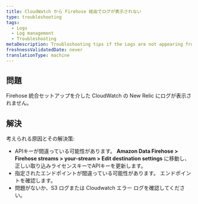 ```yaml
---
title: CloudWatch から Firehose 経由でログが表示されない
type: troubleshooting
tags:
  - Logs
  - Log management
  - Troubleshooting
metaDescription: Troubleshooting tips if the Logs are not appearing from CloudWatch via Firehose.
freshnessValidatedDate: never
translationType: machine
---
```


## 問題

Firehose 統合セットアップを介した CloudWatch の New Relic にログが表示されません。

## 解決

考えられる原因とその解決策:

* APIキーが間違っている可能性があります。 <DNT>**Amazon Data Firehose &gt; Firehose streams &gt; your-stream &gt; Edit destination settings**</DNT> に移動し、正しい取り込みライセンスキーでAPIキーを更新します。
* 指定されたエンドポイントが間違っている可能性があります。 エンドポイントを確認します。
* 問題がないか、S3 ログまたは Cloudwatch エラー ログを確認してください。